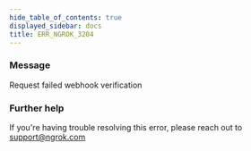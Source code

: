 ```yaml
---
hide_table_of_contents: true
displayed_sidebar: docs
title: ERR_NGROK_3204
---
```


### Message

Request failed webhook verification

### Further help

If you're having trouble resolving this error, please reach out to [support@ngrok.com](mailto:support@ngrok.com?subject=Help%20with%20ERR_NGROK_3204)
